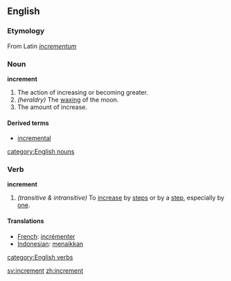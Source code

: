 ==English==
===Etymology===
From Latin ''[[incrementum]]''

===Noun===
'''increment'''
#The action of increasing or becoming greater.
#''(heraldry)'' The [[wax|waxing]] of the moon.
#The amount of increase.

====Derived terms====
*[[incremental]]

[[category:English nouns]]

===Verb===
'''increment'''
#''(transitive & intransitive)'' To [[increase]] by [[step]]s or by a [[step]], especially by [[one]].

====Translations====
*[[French]]: [[incrémenter]]
*[[Indonesian]]: [[naik|menaikkan]]

[[category:English verbs]]

[[sv:increment]]
[[zh:increment]]